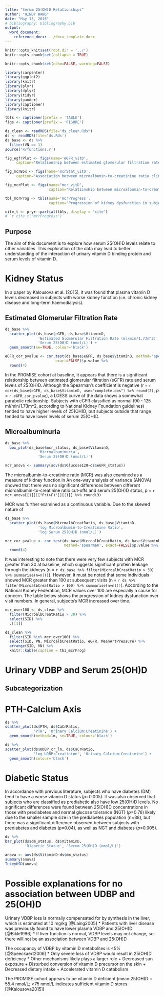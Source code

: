 ```yaml
---
title: "Serum 25(OH)D Relationships"
author: "WINDY WANG"
date: "May 13, 2016"
# bibliography: bibliography.bib
output: 
  word_document:
    reference_docx: ../docx_template.docx
---
```


```r
knitr::opts_knit$set(root.dir = '../')
knitr::opts_chunk$set(collapse = TRUE)
```

```r
knitr::opts_chunk$set(echo=FALSE, warning=FALSE)

library(carpenter)
library(ggplot2)
library(knitr)
library(plyr)
library(dplyr)
library(tidyr)
library(pander)
library(captioner)
library(knitr)

tbls <- captioner(prefix = 'TABLE')
figs <- captioner(prefix = 'FIGURE')

ds_clean <- readRDS(file="ds_clean.Rds")
ds <- readRDS(file='ds.Rds')
ds_base <- ds %>% 
  filter(VN == 1)
source('R/functions.r')
```

```r
fig_egfrPlot <- figs(name='eGFR_vitD',
     caption="Relationship between estimated glomerular filtration rate and serum 25(OH)D concentrations.")

fig_mcrBox <- figs(name='mcrStat_vitD',
     caption="Association between microalbumin-to-creatinine ratio clinical categories and serum 25(OH)D concentrations.")

fig_mcrPlot <- figs(name="mcr_vitD",
                    caption="Relationship between microalbumin-to-creatinine ratio and serum 25(OH)D concentrations.")
```

```r
tbl_mcrProg <- tbls(name='mcrProgress',
                    caption="Progression of kidney dysfunction in subjects with high MCR values.")

cite_t <- pryr::partial(tbls, display = "cite")
# `r cite_t('mcrProgress')`
```


## Purpose

The aim of this document is to explore how serum 25(OH)D levels relate to other variables. This exploration of the data may lead to better understanding of the interaction of urinary vitamin D binding protein and serum levels of vitamin D.

# Kidney Status

In a paper by Kalousova et al. (2015), it was found that plasma vitamin D levels decreased in subjects with worse kidney function (i.e. chronic kidney disease and long-term haemodialysis).

## Estimated Glomerular Filtration Rate

```r
ds_base %>% 
  scatter_plot(ds_base$eGFR, ds_base$VitaminD, 
               'Estimated Glomerular Filtration Rate (ml/min/1.73m^2)', 
               'Serum 25(OH)D (nmol/L)') +
  geom_smooth(se=TRUE, colour='black')

eGFR_cor_pvalue <- cor.test(ds_base$eGFR, ds_base$VitaminD, method='spearman', 
                       exact=FALSE)$p.value %>% 
  round(4)
```

In the PROMISE cohort at baseline, it appears that there is a significant relationship between estimated glomerular filtration (eGFR) rate and serum levels of 25(OH)D. Although the Spearman's coefficient is negative (r = `r cor(ds_base$eGFR, ds_base$VitaminD, use="complete.obs") %>% round(2)`, *p* = `r eGFR_cor_pvalue`), a LOESS curve of the data shows a somewhat parabolic relationship. Subjects with eGFR classified as normal (90 - 125 ml/min/1.73m^2, according to National Kidney Foundation guidelines) tended to have higher levels of 25(OH)D, but subjects outside that range tended to have lower levels of serum 25(OH)D.

## Microalbuminuria


```r
ds_base %>% 
  box_plot(ds_base$mcr_status, ds_base$VitaminD, 
               'Microalbuminuria', 
               'Serum 25(OH)D (nmol/L)')

mcr_anova <- summary(aov(ds$Glucose120~ds$eGFR_status))
```
The microalbumin-to-creatinine ratio (MCR) was also examined as a measure of kidney function.In 
An one-way analysis of variance (ANOVA) showed that there was no significant differences between different microalbumin-to-creatinine ratio cut-offs and serum 25(OH)D status, p = `r mcr_anova[[1]][["Pr(>F)"]][[1]] %>% round(3)`

MCR was further examined as a continuous variable. Due to the skewed nature of

```r
ds_base %>% 
  scatter_plot(ds_base$MicroalbCreatRatio, ds_base$VitaminD,
               'log Microalbumin-to-Creatinine Ratio',
               'log Serum 25(OH)D (nmol/L)')

mcr_cor_pvalue <- cor.test(ds_base$MicroalbCreatRatio, ds_base$VitaminD, 
                           method='spearman', exact=FALSE)$p.value %>% 
  round(4)
```

It was interesting to note that there were very few subjects with MCR greater than 30 at baseline, which suggests significant protein leakage through the kidneys (n = `r ds_base %>% filter(MicroalbCreatRatio > 30) %>% summarise(n=n())`). However, it must be noted that some individuals showed MCR greater than 100 at subsequent visits (n = `r ds %>% filter(MicroalbCreatRatio > 100) %>% summarise(n=n())`). According to the National Kidney Federation, MCR values over 100 are especially a cause for concern. The table below shows the progression of kidney dysfunction over visit numbers. In general, subjects's MCR increased over time.

```r
mcr_over100 <- ds_clean %>% 
  filter(MicroalbCreatRatio > 30) %>% 
  select(SID) %>% 
  .[[1]]

ds_clean %>% 
  filter(SID %in% mcr_over100) %>% 
  select(SID, VN, MicroalbCreatRatio, eGFR, MeanArtPressure) %>% 
  arrange(SID, VN) %>%
  knitr::kable(caption = tb1_mcrProg)
```
# Urinary VDBP and Serum 25(OH)D

## Subcategorization


# PTH-Calcium Axis

```r
ds %>%
scatter_plot(ds$PTH, ds$CaCrRatio,
             'PTH', 'Urinary Calcium:Creatinine') +
  geom_smooth(method=lm, se=TRUE, colour='black')
```

```r
ds %>%
scatter_plot(ds$UDBP_cr_ln, ds$CaCrRatio,
             'log UDBP:Creatinine', 'Urinary Calcium:Creatinine') +
  geom_smooth(colour='black')
```


# Diabetic Status

In accordance with previous literature, subjects who have diabetes (DM) tend to have a worse vitamin D status (*p*=0.005). It was also observed that subjects who are classified as prediabetic also have low 25(OH)D levels. No significant differences were found between 25(OH)D concentrations in those with prediabetes and normal glucose tolerance (NGT) (*p*=0.78) likely due to the smaller sample size in the prediabetes population (n=38), but there was a significant difference observed between subjects with prediabetes and diabetes (*p*=0.04), as well as NGT and diabetes (*p*=0.005).

```r
ds %>%
bar_plot(ds$dm_status, ds$VitaminD,
         'Diabetic Status', 'Serum 25(OH)D (nmol/L)')

anova <- aov(ds$VitaminD~ds$dm_status)
summary(anova)
TukeyHSD(anova)
```

# Possible explanations for no association between UDBP and 25(OH)D

Urinary VDBP loss is normally compensated for by synthesis in the liver, which is estimated at 10 mg/kg [@Laing2005]
* Patients with liver disease was previously found to have lower plasma VDBP and 25(OH)D [@Bikle1986]
* If liver function is normal, VDBP levels may not change, so there will not be an association between VDBP and 25(OH)D

The occupancy of VDBP by vitamin D metabolites is <5% [@Speeckaert2006]
* Only severe loss of VDBP would result in 25(OH)D deficiency
* Other mechanisms likely plays a larger role
    + Decreased sun exposure
    + Disturbed conversion of vitamin D precursor on the skin
    + Decreased dietary intake
    + Accelerated vitamin D catabolism

The PROMISE cohort appears to be vitamin D deficient (mean 25(OH)D = 55.4 nmol/L; >75 nmol/L indicates sufficient vitamin D stores [@Kalousova2015])

